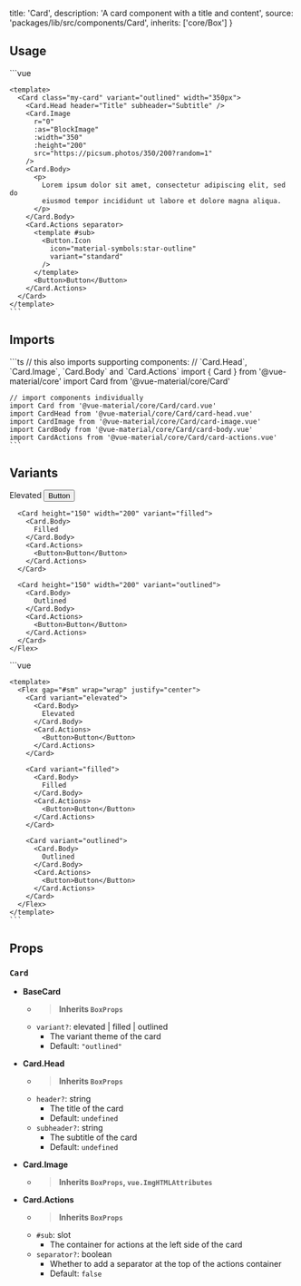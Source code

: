 
  title: 'Card',
  description: 'A card component with a title and content',
  source: 'packages/lib/src/components/Card',
  inherits: ['core/Box']
}

## Usage

<Preview>
  <PreviewFrame height="600">
    <CardExample />
  </PreviewFrame>

  <CodeHighlight>
    ```vue
    <script setup lang="ts">
      import Card from '@vue-material/core/Card'
      import Button from '@vue-material/core/Button'
    </script>

    <template>
      <Card class="my-card" variant="outlined" width="350px">
        <Card.Head header="Title" subheader="Subtitle" />
        <Card.Image
          r="0"
          :as="BlockImage"
          :width="350"
          :height="200"
          src="https://picsum.photos/350/200?random=1"
        />
        <Card.Body>
          <p>
            Lorem ipsum dolor sit amet, consectetur adipiscing elit, sed do
            eiusmod tempor incididunt ut labore et dolore magna aliqua.
          </p>
        </Card.Body>
        <Card.Actions separator>
          <template #sub>
            <Button.Icon
              icon="material-symbols:star-outline"
              variant="standard"
            />
          </template>
          <Button>Button</Button>
        </Card.Actions>
      </Card>
    </template>
    ```

  </CodeHighlight>
</Preview>

## Imports

<Preview>
  <CodeHighlight>
    ```ts
    // this also imports supporting components:
    // `Card.Head`, `Card.Image`, `Card.Body` and `Card.Actions`
    import { Card } from '@vue-material/core'
    import Card from '@vue-material/core/Card'

    // import components individually
    import Card from '@vue-material/core/Card/card.vue'
    import CardHead from '@vue-material/core/Card/card-head.vue'
    import CardImage from '@vue-material/core/Card/card-image.vue'
    import CardBody from '@vue-material/core/Card/card-body.vue'
    import CardActions from '@vue-material/core/Card/card-actions.vue'
    ```

  </CodeHighlight>
</Preview>

## Variants

<Preview>
  <PreviewFrame height="400">
    <Flex gap="#sm" wrap="wrap" justify="center">
      <Card height="150" width="200" variant="elevated">
        <Card.Body>
          Elevated
        </Card.Body>
        <Card.Actions>
          <Button>Button</Button>
        </Card.Actions>
      </Card>

      <Card height="150" width="200" variant="filled">
        <Card.Body>
          Filled
        </Card.Body>
        <Card.Actions>
          <Button>Button</Button>
        </Card.Actions>
      </Card>

      <Card height="150" width="200" variant="outlined">
        <Card.Body>
          Outlined
        </Card.Body>
        <Card.Actions>
          <Button>Button</Button>
        </Card.Actions>
      </Card>
    </Flex>

  </PreviewFrame>

  <CodeHighlight hide>
    ```vue
    <script setup lang="ts">
      import Card from '@vue-material/core/Card'
      import Button from '@vue-material/core/Button'
    </script>

    <template>
      <Flex gap="#sm" wrap="wrap" justify="center">
        <Card variant="elevated">
          <Card.Body>
            Elevated
          </Card.Body>
          <Card.Actions>
            <Button>Button</Button>
          </Card.Actions>
        </Card>

        <Card variant="filled">
          <Card.Body>
            Filled
          </Card.Body>
          <Card.Actions>
            <Button>Button</Button>
          </Card.Actions>
        </Card>

        <Card variant="outlined">
          <Card.Body>
            Outlined
          </Card.Body>
          <Card.Actions>
            <Button>Button</Button>
          </Card.Actions>
        </Card>
      </Flex>
    </template>
    ```

  </CodeHighlight>
</Preview>

## Props

### `Card`

- **BaseCard**

  - > **Inherits `BoxProps`**
  - `variant?`: elevated | filled | outlined
    - The variant theme of the card
    - Default: `"outlined"`

- **Card.Head**

  - > **Inherits `BoxProps`**
  - `header?`: string
    - The title of the card
    - Default: `undefined`
  - `subheader?`: string
    - The subtitle of the card
    - Default: `undefined`

- **Card.Image**

  - > **Inherits `BoxProps`, `vue.ImgHTMLAttributes`**

- **Card.Actions**
  - > **Inherits `BoxProps`**
  - `#sub`: slot
    - The container for actions at the left side of the card
  - `separator?`: boolean
    - Whether to add a separator at the top of the actions container
    - Default: `false`
